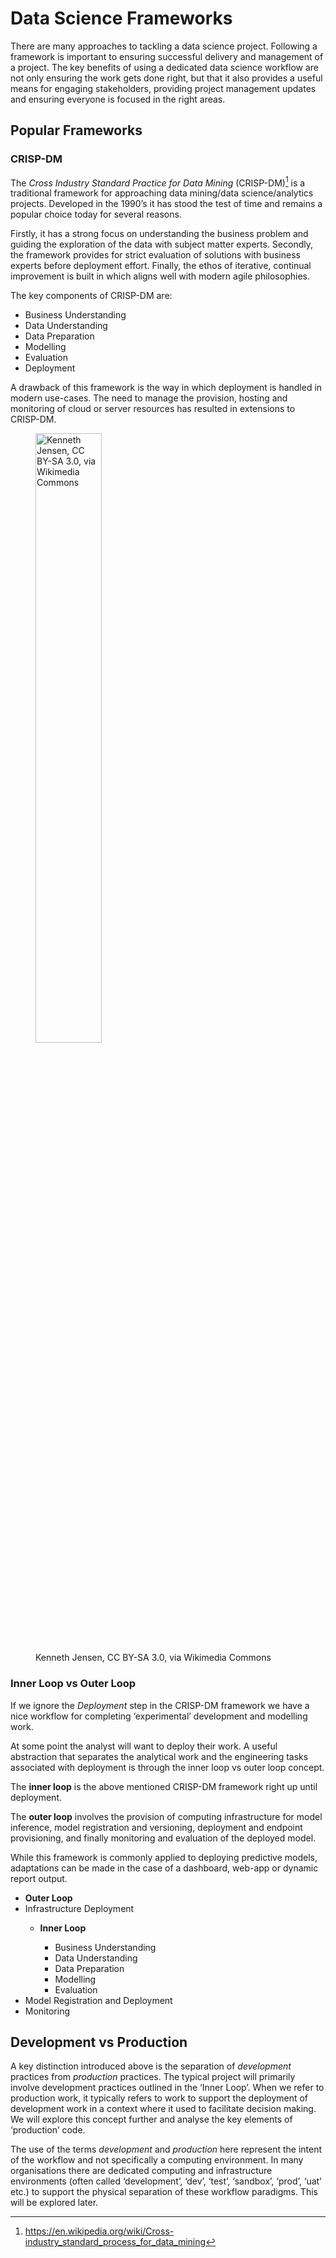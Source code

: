 # Data Science Frameworks {#sec-ch2}

There are many approaches to tackling a data science project. Following a framework 
is important to ensuring successful delivery and management of a project. The key benefits of using a 
dedicated data science workflow are not only ensuring the work gets done right, 
but that it also provides a useful means for engaging stakeholders, providing
project management updates and ensuring everyone is focused in the right areas.    

## Popular Frameworks  

### CRISP-DM   

The *Cross Industry Standard Practice for Data Mining* (CRISP-DM)^[<https://en.wikipedia.org/wiki/Cross-industry_standard_process_for_data_mining>] is a traditional framework for approaching data mining/data science/analytics projects. Developed 
in the 1990's it has stood the test of time and remains a popular choice today for several reasons.  

Firstly, it has a strong focus on understanding the business problem and guiding the
exploration of the data with subject matter experts. Secondly, the framework provides for strict evaluation of solutions with business experts before deployment effort. Finally, the ethos of iterative, continual improvement is built in which aligns
well with modern agile philosophies.  

The key components of CRISP-DM are:

- Business Understanding
- Data Understanding
- Data Preparation
- Modelling
- Evaluation
- Deployment  

A drawback of this framework is the way in which deployment is handled in modern
use-cases. The need to manage the provision, hosting and monitoring of cloud or 
server resources has resulted in extensions to CRISP-DM.  


![Kenneth Jensen, CC BY-SA 3.0, via Wikimedia Commons](../img/crispdm.png){width=50%}

### Inner Loop vs Outer Loop    

If we ignore the *Deployment* step in the CRISP-DM framework we have a nice workflow
for completing 'experimental' development and modelling work.  

At some point the analyst will want to deploy their work. A useful abstraction
that separates the analytical work and the engineering tasks associated with 
deployment is through the inner loop vs outer loop concept.  

The **inner loop** is the above mentioned CRISP-DM framework right up until deployment. 

The **outer loop** involves the provision of computing infrastructure for model
inference, model registration and versioning, deployment and endpoint provisioning, 
and finally monitoring and evaluation of the deployed model. 

While this framework is commonly applied to deploying predictive models, adaptations
can be made in the case of a dashboard, web-app or dynamic report output. 

- **Outer Loop**  
- Infrastructure Deployment
  - **Inner Loop**    

      - Business Understanding  
      - Data Understanding  
      - Data Preparation  
      - Modelling  
      - Evaluation   
  
- Model Registration and Deployment  
- Monitoring  

## Development vs Production  

A key distinction introduced above is the separation of *development* practices
from *production* practices. The typical project will primarily involve development
practices outlined in the 'Inner Loop'. When we refer to production work, it 
typically refers to work to support the deployment of development work in a 
context where it used to facilitate decision making. We will explore this concept
further and analyse the key elements of 'production' code.  

::: {.callout-note}
The use of the terms *development* and *production* here represent the intent
of the workflow and not specifically a computing environment. In many organisations
there are dedicated computing and infrastructure environments (often called 'development',
'dev', 'test', 'sandbox', 'prod', 'uat' etc.) to support the physical separation 
of these workflow paradigms. This will be explored later. 
:::  
